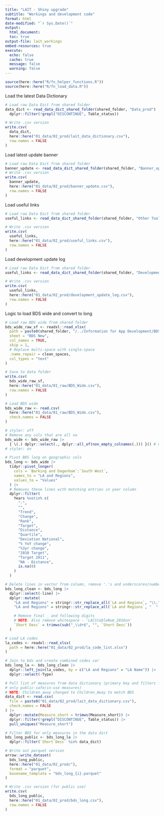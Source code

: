 ---
title: "LAIT - Shiny upgrade"
subtitle: "Workings and development code"
format: html
date-modified: "`r Sys.Date()`"
output:
  html_document:
  toc: true
output-file: lait_workings
embed-resources: true
execute:
  echo: false
  cache: true
  message: false
  warning: false
---


```{r src-funs}
source(here::here("R/fn_helper_functions.R"))
source(here::here("R/fn_load_data.R"))
```

Load the latest Data Dictionary

```{r write-data_dict}
# Load raw Data Dict from shared folder
data_dict <- read_data_dict_shared_folder(shared_folder, "Data_prod") |>
  dplyr::filter(!grepl("DISCONTINUE", Table_status))

# Write .csv version
write.csv(
  data_dict,
  here::here("01_data/02_prod/lait_data_dictionary.csv"),
  row.names = FALSE
)
```

Load latest update banner

```{r write-banner}
# Load raw Data Dict from shared folder
banner_update <- read_data_dict_shared_folder(shared_folder, "Banner_updates")
# Write .csv version
write.csv(
  banner_update,
  here::here("01_data/02_prod/banner_update.csv"),
  row.names = FALSE
)
```

Load useful links

```{r write-banner}
# Load raw Data Dict from shared folder
useful_links <- read_data_dict_shared_folder(shared_folder, "Other Tools")

# Write .csv version
write.csv(
  useful_links,
  here::here("01_data/02_prod/useful_links.csv"),
  row.names = FALSE
)
```

Load development update log

```{r write-banner}
# Load raw Data Dict from shared folder
useful_links <- read_data_dict_shared_folder(shared_folder, "Development_log")

# Write .csv version
write.csv(
  useful_links,
  here::here("01_data/02_prod/development_update_log.csv"),
  row.names = FALSE
)
```

Logic to load BDS wide and convert to long

```{r pull-latest-bds-data}
# Load raw BDS wide from shared folder
bds_wide_raw_sf <- readxl::read_xlsx(
  path = paste0(shared_folder, "/../Information for App Development/BDS - 2024 (JAKE).xlsx"),
  sheet = "BDS New",
  col_names = TRUE,
  skip = 1,
  # Replace multi-space with single-space
  .name_repair = clean_spaces,
  col_types = "text"
)

# Save to data folder
write.csv(
  bds_wide_raw_sf,
  here::here("01_data/01_raw/BDS_Wide.csv"),
  row.names = FALSE
)
```


```{r load-bds}
# Load BDS wide
bds_wide_raw <- read.csv(
  here::here("01_data/01_raw/BDS_Wide.csv"),
  check.names = FALSE
)

# styler: off
# Remove any cols that are all na
bds_wide <- bds_wide_raw |>
  { \(.) dplyr::select(., dplyr::all_of(non_empty_colnames(.))) }() # nolint: brace
# styler: on
```


```{r wide-long}
# Pivot BDS long on geographic cols
bds_long <- bds_wide |>
  tidyr::pivot_longer(
    cols = `Barking and Dagenham`:`South West`,
    names_to = "LA and Regions",
    values_to = "Values"
  ) |>
  # Removes these lines with matching entries in year column
  dplyr::filter(
    Years %notin% c(
      "-",
      "",
      "Trend",
      "Change",
      "Rank",
      "Target",
      "Distance",
      "Quartile",
      "Deviation National",
      "% YoY change",
      "%3yr change",
      "2010 Target",
      "Target 2011",
      "NA - Distance",
      is.na(0)
    )
  )
```


```{r bds-clean}
# Delete lines in vector from column, remove '.'s and underscores/number
bds_long_clean <- bds_long |>
  dplyr::select(-line) |>
  dplyr::mutate(
    "LA and Regions" = stringr::str_replace_all(`LA and Regions`, "\\.", " "),
    "LA and Regions" = stringr::str_replace_all(`LA and Regions`, "  ", "\\. "),

    # Remove final _ and following digits
    # NOTE: Also remove whitespace - 'LACStableNum_2016on'
    `Short Desc` = trimws(sub("_\\d+$", "", `Short Desc`))
  )
```


```{r bds-la_codes}
# Load LA codes
la_codes <- readxl::read_xlsx(
  path = here::here("01_data/02_prod/la_code_list.xlsx")
)

# Join to bds and create combined codes var
bds_long_la <- bds_long_clean |>
  dplyr::left_join(la_codes, by = c("LA and Regions" = "LA Name")) |>
  dplyr::select(-Type)
```


```{r bds-data_dict}
# Pull list of measures from data dictionary (primary key and filters for
# only public-safe/in-use measures)
# NOTE: Children_away changed to Children_Away to match BDS
data_dict <- read.csv(
  file = paste0("01_data/02_prod/lait_data_dictionary.csv"),
  check.names = FALSE
) |>
  dplyr::mutate(Measure_short = trimws(Measure_short)) |>
  dplyr::filter(!grepl("DISCONTINUE", Table_status)) |>
  pull_uniques("Measure_short")

# Filter BDS for only measures in the data dict
bds_long_public <- bds_long_la |>
  dplyr::filter(`Short Desc` %in% data_dict)
```


```{r bds-save}
# Write out parquet version
arrow::write_dataset(
  bds_long_public,
  here::here("01_data/02_prod/"),
  format = "parquet",
  basename_template = "bds_long_{i}.parquet"
)

# Write .csv version (for public use)
write.csv(
  bds_long_public,
  here::here("01_data/02_prod/bds_long.csv"),
  row.names = FALSE
)
```
